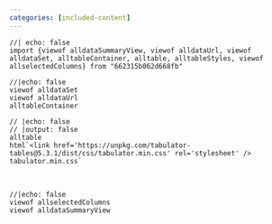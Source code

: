 ```yaml
---
categories: [included-content]
---
```



<!-- Importing ojs variables from https://observablehq.com/d/662315b062d668fb (forked, collaborative) -->
```ojs
//| echo: false
import {viewof alldataSummaryView, viewof alldataUrl, viewof alldataSet, alltableContainer, alltable, alltableStyles, viewof allselectedColumns} from "662315b062d668fb"

```


```ojs
//|echo: false
viewof alldataSet
viewof alldataUrl
alltableContainer
```


```ojs
// |echo: false
// |output: false
alltable
html`<link href='https://unpkg.com/tabulator-tables@5.3.1/dist/css/tabulator.min.css' rel='stylesheet' />
tabulator.min.css`
```

<br>

```ojs
//|echo: false
viewof allselectedColumns
viewof alldataSummaryView

```